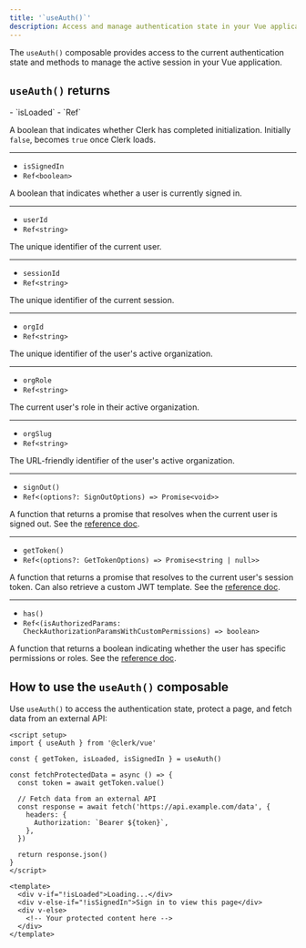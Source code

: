 ```yaml
---
title: '`useAuth()`'
description: Access and manage authentication state in your Vue application with Clerk's useAuth() composable.
---
```


The `useAuth()` composable provides access to the current authentication state and methods to manage the active session in your Vue application.

## `useAuth()` returns

<Properties>
  - `isLoaded`
  - `Ref<boolean>`

  A boolean that indicates whether Clerk has completed initialization. Initially `false`, becomes `true` once Clerk loads.

  ---

  - `isSignedIn`
  - `Ref<boolean>`

  A boolean that indicates whether a user is currently signed in.

  ---

  - `userId`
  - `Ref<string>`

  The unique identifier of the current user.

  ---

  - `sessionId`
  - `Ref<string>`

  The unique identifier of the current session.

  ---

  - `orgId`
  - `Ref<string>`

  The unique identifier of the user's active organization.

  ---

  - `orgRole`
  - `Ref<string>`

  The current user's role in their active organization.

  ---

  - `orgSlug`
  - `Ref<string>`

  The URL-friendly identifier of the user's active organization.

  ---

  - `signOut()`
  - `Ref<(options?: SignOutOptions) => Promise<void>>`

  A function that returns a promise that resolves when the current user is signed out. See the [reference doc](/docs/references/javascript/clerk/clerk#sign-out).

  ---

  - `getToken()`
  - `Ref<(options?: GetTokenOptions) => Promise<string | null>>`

  A function that returns a promise that resolves to the current user's session token. Can also retrieve a custom JWT template. See the [reference doc](/docs/references/javascript/session#get-token).

  ---

  - `has()`
  - `Ref<(isAuthorizedParams: CheckAuthorizationParamsWithCustomPermissions) => boolean>`

  A function that returns a boolean indicating whether the user has specific permissions or roles. See the [reference doc](/docs/references/javascript/auth-object#has).
</Properties>

## How to use the `useAuth()` composable

Use `useAuth()` to access the authentication state, protect a page, and fetch data from an external API:

```vue {{ filename: 'App.vue' }}
<script setup>
import { useAuth } from '@clerk/vue'

const { getToken, isLoaded, isSignedIn } = useAuth()

const fetchProtectedData = async () => {
  const token = await getToken.value()

  // Fetch data from an external API
  const response = await fetch('https://api.example.com/data', {
    headers: {
      Authorization: `Bearer ${token}`,
    },
  })

  return response.json()
}
</script>

<template>
  <div v-if="!isLoaded">Loading...</div>
  <div v-else-if="!isSignedIn">Sign in to view this page</div>
  <div v-else>
    <!-- Your protected content here -->
  </div>
</template>
```
